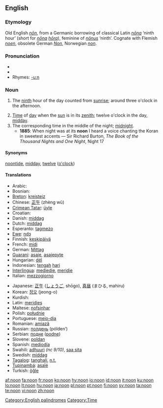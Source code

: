 ==English==
{{wikipedia}}

===Etymology===
Old English ''[[non#Old English|nōn]]'', from a Germanic borrowing of classical Latin ''[[nona|nōna]]'' ‘ninth hour’ (short for ''[[nona|nōna]] [[hora#Latin|hōra]]''), feminine of ''[[nonus|nōnus]]'' ‘ninth’.  Cognate with Flemish ''[[noen]]'', obsolete German ''[[Non]]'', Norwegian ''[[non#Norwegian|non]]''.

===Pronunciation===
* {{IPA|/nuːn/}}
* {{audio|en-us-noon.ogg|Audio (US)}}
* Rhymes: [[Rhymes:English:-uːn|-uːn]]

===Noun===
{{en-noun}}

# {{obsolete}} The [[ninth]] hour of the day counted from [[sunrise]]; around three o'clock in the afternoon.
# [[time|Time]] of [[day]] when the [[sun]] is in its [[zenith]]; twelve o'clock in the day, [[midday]].
# The corresponding time in the middle of the night; [[midnight]].
#* '''1885''': When night was at its '''noon''' I heard a voice chanting the Koran in sweetest accents — Sir Richard Burton, ''The Book of the Thousand Nights and One Night'', Night 17

====Synonyms====
[[noontide]], [[midday]], [[twelve]] ([[o'clock]])

====Translations====
{{trans-top|midday}}
* Arabic: {{Arab|[[ظهر]]}} {{IPAchar|(ʐóher)}} {{m}}
* Bosnian: {{t|bs|podne|n}}
* [[Breton]]: [[kreisteiz]] {{m}}
* Chinese: [[正午]] (zhèng wǔ)
* [[Crimean Tatar]]: [[üyle]]
* Croatian: {{t|hr|podne|alt=pódne|n}}
* Danish: [[middag]]
* Dutch: [[middag]] {{m}}
* Esperanto: [[tagmezo]]
* [[Ewe]]: [[ŋdɔ]]
* Finnish: [[keskipäivä]]
* French: [[midi]] {{m}}
* German: [[Mittag]] {{m}}
* [[Guaraní]]: [[asaje]], [[asajepyte]]
* Hungarian: [[dél]]
* Indonesian: [[tengah]] [[hari]]
* [[Interlingua]]: [[mediedie]], [[meridie]]
* Italian: [[mezzogiorno]] {{m}}
{{trans-mid}}
* Japanese: [[正午]] ([[しょうご]], shōgo), [[真昼]] (まひる, mahiru)
* Korean: [[정오]] (jeong-o)
* Kurdish: {{KUchar|[[نیوه‌ڕۆ]]}}
* Latin: [[meridies]] {{m}}
* Maltese: [[nofsinhar]] {{m}}
* Polish: [[południe]] {{n}}
* Portuguese: [[meio-dia]] {{m}}
* Romanian: [[amiază]] {{f}}
* Russian: [[полдень]] (pólden’) {{m}}
* Serbian: [[подне]] ([[podne]]) {{n}}
* Slovene: [[poldan]] {{m}}
* Spanish: [[mediodía]] {{m}}
* Swahili: [[adhuuri]] ''(nc 9/10)'', [[saa sita]]
* Swedish: [[middag]] {{c}}
* [[Tagalog]]: [[tanghali]], [[n.t.]]
* [[Tupinambá]]: [[asaîé]]
* Turkish: [[öğle]]
{{trans-bottom}}

[[Category:English palindromes]]
[[Category:Time]]

[[af:noon]]
[[fa:noon]]
[[fr:noon]]
[[ko:noon]]
[[hy:noon]]
[[io:noon]]
[[id:noon]]
[[it:noon]]
[[ku:noon]]
[[lo:noon]]
[[lt:noon]]
[[hu:noon]]
[[ja:noon]]
[[pl:noon]]
[[pt:noon]]
[[fi:noon]]
[[sv:noon]]
[[ta:noon]]
[[te:noon]]
[[vi:noon]]
[[zh:noon]]